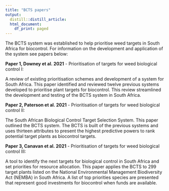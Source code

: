 ```yaml
---
title: "BCTS papers"
output:
  distill::distill_article:
  html_document:
    df_print: paged
---
```


The BCTS system was established to help prioritise weed targets in South Africa for
biocontrol. For information on the development and application of the system see papers
below:

**Paper 1, Downey et al. 2021** <insert_url_when_available> - Prioritisation of targets for weed biological control I: 

A review of existing prioritisation schemes and development of a system for South Africa.
This paper identified and reviewed twelve previous systems developed to prioritise plant
targets for biocontrol. This review streamlined the development and testing of the BCTS
system in South Africa.

**Paper 2, Paterson et al. 2021** <insert_url_when_available> - Prioritisation of targets for weed biological control II: 

The South African Biological Control Target Selection System. This paper outlined the BCTS system. The BCTS is built of the previous systems and uses thirteen attributes to present the highest predictive powers to rank potential target plants as biocontrol targets.

**Paper 3, Canavan et al. 2021** <insert_url_when_available> - Prioritisation of targets for weed biological control III:

A tool to identify the next targets for biological control in South Africa and set priorities for
resource allocation. This paper applies the BCTS to 299 target plants listed on the National Environmental
Management Biodiversity Act (NEMBA) in South Africa. A list of top priorities species are
presented that represent good investments for biocontrol when funds are available.